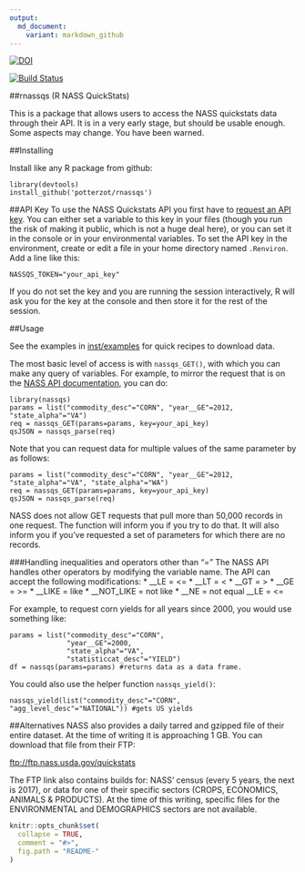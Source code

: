 ```yaml
---
output:
  md_document:
    variant: markdown_github
---
```


<!-- README.md is generated from README.Rmd. Please edit that file -->

[![DOI](https://zenodo.org/badge/37335585.svg)](https://zenodo.org/badge/latestdoi/37335585)

[![Build Status](https://travis-ci.org/potterzot/rnassqs.svg?branch=master)](https://travis-ci.org/potterzot/rnassqs)

##rnassqs (R NASS QuickStats)

This is a package that allows users to access the NASS quickstats data through their API. It is in a very early stage, but should be usable enough. Some aspects may change. You have been warned.

##Installing

Install like any R package from github:

    library(devtools)
    install_github('potterzot/rnassqs')

##API Key
To use the NASS Quickstats API you first have to [request an API key](http://quickstats.nass.usda.gov/api). You can either set a variable to this key in your files (though you run the risk of making it public, which is not a huge deal here), or you can set it in the console or in your environmental variables. To set the API key in the environment, create or edit a file in your home directory named `.Renviron`. Add a line like this:

    NASSQS_TOKEN="your_api_key"

If you do not set the key and you are running the session interactively, R will ask you for the key at the console and then store it for the rest of the session.

##Usage

See the examples in [inst/examples](inst/examples) for quick recipes to download data.

The most basic level of access is with ```nassqs_GET()```, with which you can make any query of variables. For example, to mirror the request that is on the [NASS API documentation](http://quickstats.nass.usda.gov/api), you can do:

    library(nassqs)
    params = list("commodity_desc"="CORN", "year__GE"=2012, "state_alpha"="VA")
    req = nassqs_GET(params=params, key=your_api_key)
    qsJSON = nassqs_parse(req)

Note that you can request data for multiple values of the same parameter by as follows:
    
    params = list("commodity_desc"="CORN", "year__GE"=2012, "state_alpha"="VA", "state_alpha"="WA")
    req = nassqs_GET(params=params, key=your_api_key)
    qsJSON = nassqs_parse(req)

NASS does not allow GET requests that pull more than 50,000 records in one request. The function will inform you if you try to do that. It will also inform you if you've requested a set of parameters for which there are no records.



###Handling inequalities and operators other than "="
The NASS API handles other operators by modifying the variable name. The API can accept the following modifications:
* __LE = <= 
* __LT = < 
* __GT = > 
* __GE = >= 
* __LIKE = like 
* __NOT_LIKE = not like 
* __NE = not equal __LE = <= 

For example, to request corn yields for all years since 2000, you would use something like:

    params = list("commodity_desc"="CORN", 
                  "year__GE"=2000, 
                  "state_alpha"="VA", 
                  "statisticcat_desc"="YIELD")
    df = nassqs(params=params) #returns data as a data frame.

You could also use the helper function `nassqs_yield()`:

    nassqs_yield(list("commodity_desc"="CORN", "agg_level_desc"="NATIONAL")) #gets US yields

##Alternatives
NASS also provides a daily tarred and gzipped file of their entire dataset. At the time of writing it is approaching 1 GB. You can download that file from their FTP:

[ftp://ftp.nass.usda.gov/quickstats](ftp://ftp.nass.usda.gov/quickstats)

The FTP link also contains builds for: NASS' census (every 5 years, the next is 2017), or data for one of their specific sectors (CROPS, ECONOMICS, ANIMALS & PRODUCTS). At the time of this writing, specific files for the ENVIRONMENTAL and DEMOGRAPHICS sectors are not available.

```r
knitr::opts_chunk$set(
  collapse = TRUE,
  comment = "#>",
  fig.path = "README-"
)
```
